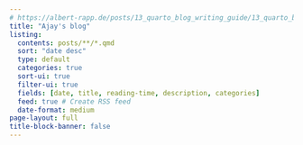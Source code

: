 ```yaml
---
# https://albert-rapp.de/posts/13_quarto_blog_writing_guide/13_quarto_blog_writing_guide.html#listing-pages-including-rss-feeds
title: "Ajay's blog"
listing:
  contents: posts/**/*.qmd
  sort: "date desc"
  type: default
  categories: true
  sort-ui: true
  filter-ui: true
  fields: [date, title, reading-time, description, categories]
  feed: true # Create RSS feed
  date-format: medium
page-layout: full
title-block-banner: false
---
```

